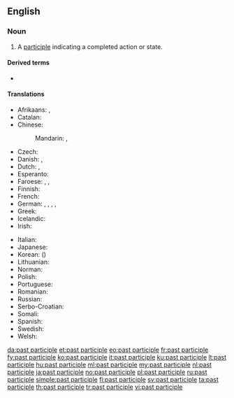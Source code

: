 {{also|past-participle}}
==English==
{{wikipedia}}

===Noun===
{{en-noun}}

# {{lb|en|grammar}} A [[participle]] indicating a completed action or state.

====Derived terms====
* {{l|en|past participial}}

====Translations====
{{trans-top|past participle}}
* Afrikaans: {{t+|af|verlede deelwoord}}, {{t+|af|voltooide deelwoord}}
* Catalan: {{t|ca|participi passat|m}}
* Chinese:
*: Mandarin: {{t+|cmn|過去分詞}}, {{t+|cmn|过去分词|tr=guòqù fēncí}}
* Czech: {{t|cs|příčestí minulé|n}}
* Danish: {{t|da|datids tillægsform|c}}, {{t|da|kort tillægsform|c}}
* Dutch: {{t+|nl|voltooid deelwoord|n}}, {{t+|nl|verleden deelwoord|n}}
* Esperanto: {{t+|eo|participo}}
* Faroese: {{t|fo|tátíðar lýsingarháttur|m}}, {{t|fo|lýsingarháttur í tátíð|m}}, {{t|fo|annar lýsingarháttur|m}}
* Finnish: {{t+|fi|partisiipin perfekti}}
* French: {{t+|fr|participe passé|m}}
* German: {{t+|de|Mittelwort}} {{t+|de|der}} {{t+|de|Vergangenheit}}, {{t|de|Partizip II}}, {{t|de|Partizip Präteritum}}, {{t|de|Partizip Perfekt}}, {{t|de|Perfektpartizip}}
* Greek: {{t+|el|μετοχή}}
* Icelandic: {{t+|is|lýsingarháttur þátíðar|m}}
* Irish: {{t|ga|rangabháil chaite|f}}
{{trans-mid}}
* Italian: {{t+|it|participio passato|m}}
* Japanese: {{t+|ja|過去分詞|tr=かこぶんし, kako bunshi|sc=Jpan}}
* Korean: {{t+|ko|과거분사|tr=gwageo bunsa|sc=Kore}} ({{t+|ko|過去分詞|sc=Kore}})
* Lithuanian: {{t|lt|būtojo laiko dalyvis|m}}
* Norman: {{t|nrf|participe pâssé|m}} {{qualifier|Jersey}}
* Polish: {{t|pl|imiesłów czasu przeszłego|m}}
* Portuguese: {{t+|pt|particípio passado|m}}
* Romanian: {{t|ro|participiu trecut|n}}
* Russian: {{t+|ru|прича́стие проше́дшего вре́мени|n}}
* Serbo-Croatian: {{t|sh|particip perfekta|m}}
* Somali: {{t|so|shomantoro}}
* Spanish: {{t+|es|participio pasado|m}}
* Swedish: {{t+|sv|perfektparticip|n}}
* Welsh: {{t|cy|rhangymeriad gorffenol|m}}
{{trans-bottom}}

[[da:past participle]]
[[et:past participle]]
[[eo:past participle]]
[[fr:past participle]]
[[fy:past participle]]
[[ko:past participle]]
[[it:past participle]]
[[ku:past participle]]
[[lt:past participle]]
[[hu:past participle]]
[[ml:past participle]]
[[my:past participle]]
[[nl:past participle]]
[[ja:past participle]]
[[no:past participle]]
[[pl:past participle]]
[[ru:past participle]]
[[simple:past participle]]
[[fi:past participle]]
[[sv:past participle]]
[[ta:past participle]]
[[th:past participle]]
[[tr:past participle]]
[[vi:past participle]]